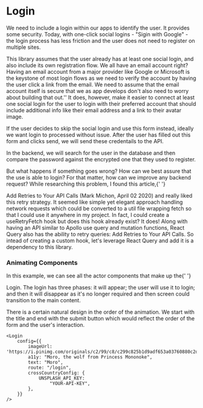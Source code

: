
<Meta title="design system/organisms/login" />

# Login




  We need to include a login within our apps to identify the user. It provides some security. Today, with one-click
  social logins - "Sigin with Google" - the login process has less friction and the user does not need to register on
  multiple sites.

  This library assumes that the user already has at least one social login, and also include its own registration flow.
  We all have an email account right? Having an email account from a major provider like Google or Microsoft is the
  keystone of most login flows as we need to verify the account by having the user click a link from the email. We need
  to assume that the email account itself is secure that we as app develops don't also need to worry about building that
  out.'' It does, however, make it easier to connect at least one social login for the user to login with their
  preferred account that should include additional info like their email address and a link to their avatar image.

  If the user decides to skip the social login and use this form instead, ideally we want login to processed without
  issue. After the user has filled out this form and clicks send, we will send these credentails to the API.

  In the backend, we will search for the user in the database and then compare the password against the encrypted one
  that they used to register.

  But what happens if something goes wrong? How can we best assure that the use is able to login? For that matter, how
  can we improve any backend request? While researching this problem, I found this article,{' '}
  <Link url="https://blog.bearer.sh/add-retry-to-api-calls-javascript-node/">Add Retries to Your API Calls</Link> (Mark
  Michon, April 02 2020) and really liked this retry strategy. It seemed like simple yet elegant approach handling
  network requests which could be converted to a util file wrapping fetch so that I could use it anywhere in my project.
  In fact, I could create a <Hilight color="">useRetryFetch</Hilight> hook but does this hook already exist? It does!
  Along with having an API similar to Apollo use query and mutation functions, React Query also has the ability to retry
  queries:
  <Link url="https://react-query.tanstack.com/guides/query-retries">Add Retries to Your API Calls</Link>. So intead of creating
  a custom hook, let's leverage React Query and add it is a dependency to this library.


### Animating Components


  In this example, we can see all the actor components that make up the{' '}
  <Link url="/?path=/story/menu-organisms-login--login">Login</Link>. The login has three phases: it will appear; the
  user will use it to login; and then it will disappear as it's no longer required and then screen could transition to
  the main content.



  There is a certain natural design in the order of the animation. We start with the title and end with the submit
  button which would reflect the order of the form and the user's interaction.


```
<Login
    config={{
        imageUrl: 'https://i.pinimg.com/originals/c2/99/c8/c299c825b1d9adf653a03760880c2d81.jpg',
        a11y: "Moro, the wolf from Princess Mononoke",
        text: "Moro",
        route: "/login",
        crossCountryConfig: {
            UNSPLASH_API_KEY:
                "YOUR-API-KEY",
        },
    }}
/>
```

<Canvas>
  <Story name="login">
    <SubHeadline text="Simple Version" />
    <Login
      crossCountryConfig={
        privateConfig || {
          UNSPLASH_API_KEY: 'YOUR-API-KEY',
        }
      }
      isAnimated={false}
      hasImage={false}
      hasBackground={false}
      imageUrl={null}
    />
  </Story>
  <Story name="login without image">
    <SubHeadline text="Image Version" />
    <Login
      crossCountryConfig={
        privateConfig || {
          UNSPLASH_API_KEY: 'YOUR-API-KEY',
        }
      }
      isAnimated={false}
      hasImage={false}
      hasBackground={false}
      imageUrl={null}
    />
  </Story>
  <Story name="login with animations">
    <SubHeadline text="Animated Version" />
    <Login
      crossCountryConfig={
        privateConfig || {
          UNSPLASH_API_KEY: 'YOUR-API-KEY',
        }
      }
      isAnimated={true}
      hasImage={false}
      hasBackground={false}
      imageUrl={null}
    />
  </Story>
</Canvas>
